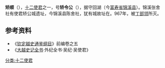 '''矫顺'''（{{vie|v='''Kiều Thuận'''|hn=矯順}}），[[十二使君|十二使君]]之一，号'''矫令公'''（{{vie|v=Kiều Lệnh Công|hn=矯令公}}），据守回湖（今[[富寿省|富寿省]][[锦溪县|锦溪县]]）。锦溪张舍社有使君矫公城遗址，今锦溪县陈舍社，犹有城故址在。967年，被[[丁部领|丁部领]]所灭。

== 参考资料 ==
*《[[钦定越史通鉴纲目|钦定越史通鉴纲目]]》前编卷之五
*《[[大越史记全书|大越史记全书]]‧外纪全书‧吴纪‧吴使君》
{{越南人物小作品}}

[[分类:十二使君|分类:十二使君]]